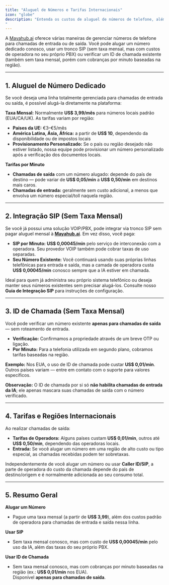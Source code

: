 ```yaml
---
title: "Aluguel de Números e Tarifas Internacionais"
icon: "globe"
description: "Entenda os custos de aluguel de números de telefone, além de como o uso de SIP e ID de chamada é cobrado por minuto.
"
---
```


A [Mayahub.ai](http://Mayahub.ai) oferece várias maneiras de gerenciar números de telefone para chamadas de entrada ou de saída. Você pode alugar um número dedicado conosco, usar um tronco SIP (sem taxa mensal, mas com custos de operadora no seu próprio PBX) ou verificar um ID de chamada existente (também sem taxa mensal, porém com cobranças por minuto baseadas na região).

---

## 1. Aluguel de Número Dedicado

Se você deseja uma linha totalmente gerenciada para chamadas de entrada ou saída, é possível alugá-la diretamente na plataforma:

**Taxa Mensal:** Normalmente **US\$ 3,99/mês** para números locais padrão (EUA/CA/UK). As tarifas variam por região:

- **Países da UE:** €3–€5/mês
- **América Latina, Ásia, África:** a partir de **US\$ 10**, dependendo da disponibilidade ou de impostos locais
- **Provisionamento Personalizado:** Se o país ou região desejado não estiver listado, nossa equipe pode provisionar um número personalizado após a verificação dos documentos locais.

**Tarifas por Minuto**

- **Chamadas de saída** com um número alugado: depende do país de destino — pode variar de **US\$ 0,05/min** a **US\$ 0,50/min** em destinos mais caros.
- **Chamadas de entrada:** geralmente sem custo adicional, a menos que envolva um número especial/toll naquela região.

---

## 2. Integração SIP (Sem Taxa Mensal)

Se você já possui uma solução VOIP/PBX, pode integrar via tronco SIP sem pagar aluguel mensal à [**Mayahub.ai**](http://Mayahub.ai). Em vez disso, você paga:

- **SIP por Minuto:** **US\$ 0,00045/min** pelo serviço de interconexão com a operadora. Seu provedor VOIP também pode cobrar taxas de uso separadas.
- **Seu Número Existente:** Você continuará usando suas próprias linhas telefônicas para entrada e saída, mas a camada de operadora custa **US\$ 0,00045/min** conosco sempre que a IA estiver em chamada.

Ideal para quem já administra seu próprio sistema telefônico ou deseja manter seus números existentes sem precisar alugá-los. Consulte nosso **Guia de Integração SIP** para instruções de configuração.

---

## 3. ID de Chamada (Sem Taxa Mensal)

Você pode verificar um número existente **apenas para chamadas de saída** — sem roteamento de entrada.

- **Verificação:** Confirmamos a propriedade através de um breve OTP ou ligação.
- **Por Minuto:** Para a telefonia utilizada em segundo plano, cobramos tarifas baseadas na região.

**Exemplo:** Nos EUA, o uso de ID de chamada pode custar **US\$ 0,01/min**.\
Outros países variam — entre em contato com o suporte para valores específicos.

**Observação:** O ID de chamada por si só **não habilita chamadas de entrada da IA**; ele apenas mascara suas chamadas de saída com o número verificado.

---

## 4. Tarifas e Regiões Internacionais

Ao realizar chamadas de saída:

- **Tarifas de Operadora:** Alguns países custam **US\$ 0,01/min**, outros até **US\$ 0,50/min**, dependendo das operadoras locais.
- **Entrada:** Se você alugar um número em uma região de alto custo ou tipo especial, as chamadas recebidas podem ter sobretaxas.

Independentemente de você alugar um número ou usar **Caller ID/SIP**, a parte de operadora do custo da chamada depende do país de destino/origem e é normalmente adicionada ao seu consumo total.

---

## 5. Resumo Geral

**Alugar um Número**

- Pague uma taxa mensal (a partir de **US\$ 3,99**), além dos custos padrão de operadora para chamadas de entrada e saída nessa linha.

**Usar SIP**

- Sem taxa mensal conosco, mas com custo de **US\$ 0,00045/min** pelo uso da IA, além das taxas do seu próprio PBX.

**Usar ID de Chamada**

- Sem taxa mensal conosco, mas com cobranças por minuto baseadas na região (ex.: **US\$ 0,01/min** nos EUA).\
  Disponível **apenas para chamadas de saída**.